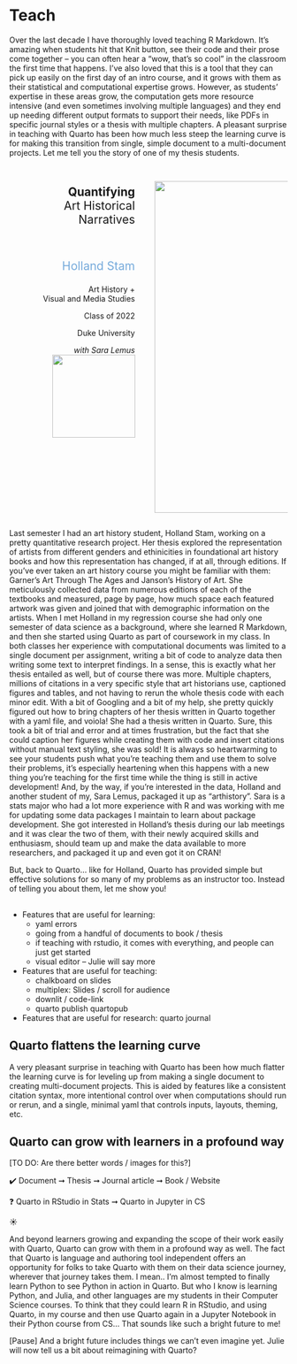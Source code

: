 # Teach {.title-middle-ice background-image="images/horst_quarto_penguins_teach.png"}

::: notes
Over the last decade I have thoroughly loved teaching R Markdown.
It's amazing when students hit that Knit button, see their code and their prose come together -- you can often hear a "wow, that's so cool" in the classroom the first time that happens.
I've also loved that this is a tool that they can pick up easily on the first day of an intro course, and it grows with them as their statistical and computational expertise grows.
However, as students' expertise in these areas grow, the computation gets more resource intensive (and even sometimes involving multiple languages) and they end up needing different output formats to support their needs, like PDFs in specific journal styles or a thesis with multiple chapters.
A pleasant surprise in teaching with Quarto has been how much less steep the learning curve is for making this transition from single, simple document to a multi-document projects.
Let me tell you the story of one of my thesis students.
:::

##  {#holland-stam-thesis .center data-menu-title="Holland Stam - Quantifying Art Historical Narratives" background-color="#0F1620"}

::: columns
::: {.column width="45%"}
::: {style="text-align: right; padding-right:1em;"}
::: {style="font-size: 1.5em;"}
**Quantifying**<br>Art Historical<br>Narratives
:::

<br>

::: {.midi style="font-size: 1.5em; color: #75AADB;"}
Holland Stam
:::

Art History +<br> Visual and Media Studies

Class of 2022

Duke University

::: fragment
*with Sara Lemus* ![](images/arthistory.png){width="150"}
:::
:::

:::

::: {.column width="45%"}
![](images/holland-stam.png){fig-alt="Holland working at a table in the Broadhead Center, measuring an entry with a ruler." fig-align="left" width="600"}
:::
:::

::: notes
Last semester I had an art history student, Holland Stam, working on a pretty quantitative research project.
Her thesis explored the representation of artists from different genders and ethinicities in foundational art history books and how this representation has changed, if at all, through editions.
If you've ever taken an art history course you might be familiar with them: Garner's Art Through The Ages and Janson's History of Art.
She meticulously collected data from numerous editions of each of the textbooks and measured, page by page, how much space each featured artwork was given and joined that with demographic information on the artists.
When I met Holland in my regression course she had only one semester of data science as a background, where she learned R Markdown, and then she started using Quarto as part of coursework in my class.
In both classes her experience with computational documents was limited to a single document per assignment, writing a bit of code to analyze data then writing some text to interpret findings.
In a sense, this is exactly what her thesis entailed as well, but of course there was more.
Multiple chapters, millions of citations in a very specific style that art historians use, captioned figures and tables, and not having to rerun the whole thesis code with each minor edit.
With a bit of Googling and a bit of my help, she pretty quickly figured out how to bring chapters of her thesis written in Quarto together with a yaml file, and voiola!
She had a thesis written in Quarto.
Sure, this took a bit of trial and error and at times frustration, but the fact that she could caption her figures while creating them with code and insert citations without manual text styling, she was sold!
It is always so heartwarming to see your students push what you're teaching them and use them to solve their problems, it's especially heartening when this happens with a new thing you're teaching for the first time while the thing is still in active development!
And, by the way, if you're interested in the data, Holland and another student of my, Sara Lemus, packaged it up as "arthistory".
Sara is a stats major who had a lot more experience with R and was working with me for updating some data packages I maintain to learn about package development.
She got interested in Holland's thesis during our lab meetings and it was clear the two of them, with their newly acquired skills and enthusiasm, should team up and make the data available to more researchers, and packaged it up and even got it on CRAN!

But, back to Quarto... like for Holland, Quarto has provided simple but effective solutions for so many of my problems as an instructor too.
Instead of telling you about them, let me show you!
:::

##  {#demo-3 .centered data-menu-title="Demo 3" background-color="#000000"}

::: demo
-   Features that are useful for learning:
    -   yaml errors
    -   going from a handful of documents to book / thesis
    -   if teaching with rstudio, it comes with everything, and people can just get started
    -   visual editor -- Julie will say more
-   Features that are useful for teaching:
    -   chalkboard on slides
    -   multiplex: Slides / scroll for audience
    -   downlit / code-link
    -   quarto publish quartopub
-   Features that are useful for research: quarto journal
:::

## Quarto flattens the learning curve {.takeaway .center}

::: notes
A very pleasant surprise in teaching with Quarto has been how much flatter the learning curve is for leveling up from making a single document to creating multi-document projects.
This is aided by features like a consistent citation syntax, more intentional control over when computations should run or rerun, and a single, minimal yaml that controls inputs, layouts, theming, etc. 
:::

## Quarto can grow with learners in a profound way {.takeaway .center}

\[TO DO: Are there better words / images for this?\]

::: fragment
✔️ Document ➞ Thesis ➞ Journal article ➞ Book / Website
:::

::: fragment
❓ Quarto in RStudio in Stats ➞ Quarto in Jupyter in CS
:::

::: fragment
::: larger
☀️
:::
:::

::: notes
And beyond learners growing and expanding the scope of their work easily with Quarto, Quarto can grow with them in a profound way as well.
The fact that Quarto is language and authoring tool independent offers an opportunity for folks to take Quarto with them on their data science journey, wherever that journey takes them.
I mean..
I'm almost tempted to finally learn Python to see Python in action in Quarto.
But who I know is learning Python, and Julia, and other languages are my students in their Computer Science courses.
To think that they could learn R in RStudio, and using Quarto, in my course and then use Quarto again in a Jupyter Notebook in their Python course from CS... That sounds like such a bright future to me!

\[Pause\] And a bright future includes things we can't even imagine yet.
Julie will now tell us a bit about reimagining with Quarto?
:::
